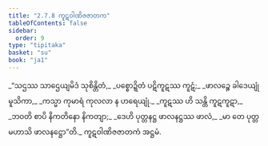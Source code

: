 ```yaml
---
title: "2.7.8 ကူဋဝါဏိဇဇာတက"
tableOfContents: false
sidebar:
  order: 9
type: "tipitaka"
basket: "su"
book: "ja1"
---
```



<DynamicBreadcrumb />

<Division number="135" book="ja1">

<Paragraph number="559" type="verses" book="ja1">
_“သဌဿ သာဌေယျမိဒံ သုစိန္တိတံ,_  
_ပစ္စောဍ္ဍိတံ ပဋိကူဋဿ ကူဋံ;_  
_ဖာလဉ္စေ ခါဒေယျုံ မူသိကာ,_  
_ကသ္မာ ကုမာရံ ကုလလာ န ဟရေယျုံ._  

</Paragraph>

</Division>
<Division number="136" book="ja1">

<Paragraph number="560" type="verses" book="ja1">
_ကူဋဿ ဟိ သန္တိ ကူဋကူဋာ,_  
_ဘဝတိ စာပိ နိကတိနော နိကတျာ;_  
_ဒေဟိ ပုတ္တနဋ္ဌ ဖာလနဋ္ဌဿ ဖာလံ,_  
_မာ တေ ပုတ္တမဟာသိ ဖာလနဋ္ဌော”တိ._  


</Paragraph>
</Division>

<Paragraph number="561" type="center" book="ja1">
ကူဋဝါဏိဇဇာတကံ အဋ္ဌမံ.
</Paragraph>